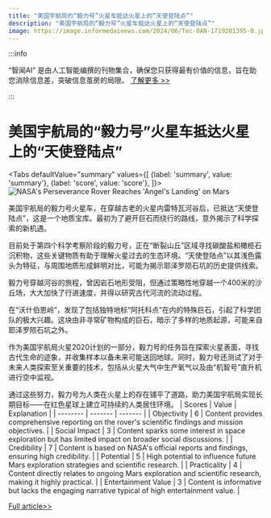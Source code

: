 ```yaml
---
title: "美国宇航局的“毅力号”火星车抵达火星上的“天使登陆点”"
description: "美国宇航局的“毅力号”火星车抵达火星上的“天使登陆点”"
image: https://image.informedainews.com/2024/06/Tec-0AN-1719201395-0.jpg
---
```



:::info

“智闻AI“ 是由人工智能编撰的刊物集合，确保您只获得最有价值的信息，旨在助您消除信息差，突破信息茧房的局限。  [了解更多 >>](/)

:::

# 美国宇航局的“毅力号”火星车抵达火星上的“天使登陆点”


<Tabs
	defaultValue="summary"
	values={[
	{label: 'summary', value: 'summary'},
	{label: 'score', value: 'score'},
]}>
<TabItem value="summary">
<img
  src="https://image.informedainews.com/2024/06/Tec-0AN-1719201395-0.jpg"
  alt="NASA's Perseverance Rover Reaches 'Angel's Landing' on Mars"
/>



美国宇航局的毅力号火星车，在穿越古老的火星内雷特瓦河谷后，已抵达“天使登陆点”，这是一个地质宝库。最初为了避开巨石而绕行的路线，意外揭示了科学探索的新机遇。

目前处于第四个科学考察阶段的毅力号，正在“断裂山丘”区域寻找碳酸盐和橄榄石沉积物，这些关键物质有助于理解火星过去的生态环境。“天使登陆点”以其浅色露头为特征，与周围地质形成鲜明对比，可能为揭示耶泽罗陨石坑的历史提供线索。

毅力号穿越河谷的旅程，曾因岩石地形受阻，但通过策略性地穿越一个400米的沙丘场，大大加快了行进速度，并得以研究古代河流的流动过程。

在“沃什伯恩岭”，发现了包括独特地标“阿托科点”在内的特殊巨石，引起了科学团队的极大兴趣。这块由非寻常矿物构成的巨石，暗示了多样的地质起源，可能来自耶泽罗陨石坑之外。

作为美国宇航局火星2020计划的一部分，毅力号的任务旨在探索火星表面，寻找古代生命的迹象，并收集样本以备未来可能送回地球。同时，毅力号还测试了对于未来人类探索至关重要的技术，包括从火星大气中生产氧气以及由“机智号”直升机进行空中监视。

通过这些努力，毅力号为人类在火星上的存在铺平了道路，助力美国宇航局实现长期目标——在红色星球上建立可持续的人类居住环境。
</TabItem>
<TabItem value="score">
	| Scores     | Value   | Explanation |
	| -------- | ------- | ------- |
	| Objectivity  | 6    | Content provides comprehensive reporting on the rover's scientific findings and mission objectives.    |
	| Social Impact | 3     | Content sparks some interest in space exploration but has limited impact on broader social discussions.    |
	| Credibility    | 7    | Content is based on NASA's official reports and findings, ensuring high credibility.    |
	| Potential    | 5    | High potential to influence future Mars exploration strategies and scientific research.    |
	| Practicality    | 4    | Content directly relates to ongoing Mars exploration and scientific research, making it highly practical.    |
	| Entertainment Value    | 3    | Content is informative but lacks the engaging narrative typical of high entertainment value.    |
</TabItem>
</Tabs>

[Full article>>](https://www.cnbeta.com.tw/articles/science/1435779.htm)
